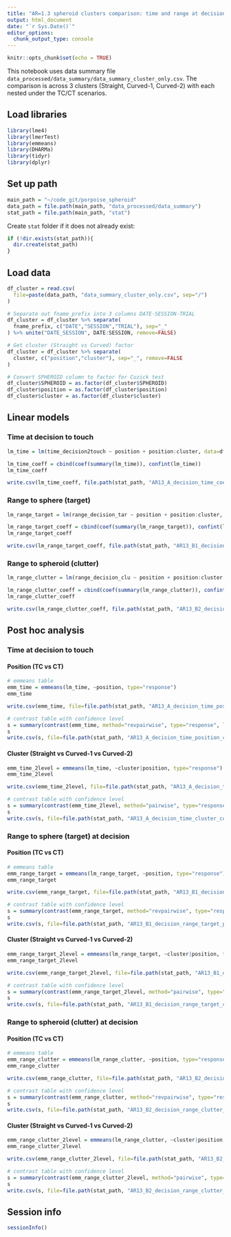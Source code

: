```yaml
---
title: "AR=1.3 spheroid clusters comparison: time and range at decision"
output: html_document
date: "`r Sys.Date()`"
editor_options:
  chunk_output_type: console
---
```


```r
knitr::opts_chunk$set(echo = TRUE)
```

This notebook uses data summary file `data_processed/data_summary/data_summary_cluster_only.csv`. The comparison is across 3 clusters (Straight, Curved-1, Curved-2) with each nested under the TC/CT scenarios.



## Load libraries
```r
library(lme4)
library(lmerTest)
library(emmeans)
library(DHARMa)
library(tidyr)
library(dplyr)
```


## Set up path
```r
main_path = "~/code_git/porpoise_spheroid"
data_path = file.path(main_path, "data_processed/data_summary")
stat_path = file.path(main_path, "stat")
```

Create `stat` folder if it does not already exist:
```r
if (!dir.exists(stat_path)){
  dir.create(stat_path)
}
```


## Load data
```r
df_cluster = read.csv(
  file=paste(data_path, "data_summary_cluster_only.csv", sep="/")
)

# Separate out fname_prefix into 3 columns DATE-SESSION-TRIAL
df_cluster = df_cluster %>% separate(
  fname_prefix, c("DATE","SESSION","TRIAL"), sep="_"
) %>% unite("DATE_SESSION", DATE:SESSION, remove=FALSE)

# Get cluster (Straight vs Curved) factor
df_cluster = df_cluster %>% separate(
  cluster, c("position","cluster"), sep="_", remove=FALSE
)

# Convert SPHEROID column to factor for Cuzick test
df_cluster$SPHEROID = as.factor(df_cluster$SPHEROID)
df_cluster$position = as.factor(df_cluster$position)
df_cluster$cluster = as.factor(df_cluster$cluster)
```


## Linear models

### Time at decision to touch
```r
lm_time = lm(time_decision2touch ~ position + position:cluster, data=df_cluster)

lm_time_coeff = cbind(coef(summary(lm_time)), confint(lm_time))
lm_time_coeff

write.csv(lm_time_coeff, file.path(stat_path, "AR13_A_decision_time_coeff.csv"))
```

### Range to sphere (target)
```r
lm_range_target = lm(range_decision_tar ~ position + position:cluster, data=df_cluster)

lm_range_target_coeff = cbind(coef(summary(lm_range_target)), confint(lm_range_target))
lm_range_target_coeff

write.csv(lm_range_target_coeff, file.path(stat_path, "AR13_B1_decision_range_target_coeff.csv"))
```

### Range to spheroid (clutter)
```r
lm_range_clutter = lm(range_decision_clu ~ position + position:cluster, data=df_cluster)

lm_range_clutter_coeff = cbind(coef(summary(lm_range_clutter)), confint(lm_range_clutter))
lm_range_clutter_coeff

write.csv(lm_range_clutter_coeff, file.path(stat_path, "AR13_B2_decision_range_clutter_coeff.csv"))
```





## Post hoc analysis

### Time at decision to touch

#### Position (TC vs CT)
```r
# emmeans table
emm_time = emmeans(lm_time, ~position, type="response")
emm_time

write.csv(emm_time, file=file.path(stat_path, "AR13_A_decision_time_position_emmeans.csv"), row.names=FALSE)
```

```r
# contrast table with confidence level
s = summary(contrast(emm_time, method="revpairwise", type="response", level=0.95), infer=TRUE)
s
write.csv(s, file=file.path(stat_path, "AR13_A_decision_time_position_contrast.csv"), row.names=FALSE)
```

#### Cluster (Straight vs Curved-1 vs Curved-2)
```r
emm_time_2level = emmeans(lm_time, ~cluster|position, type="response")
emm_time_2level

write.csv(emm_time_2level, file=file.path(stat_path, "AR13_A_decision_time_cluster_emmeans.csv"), row.names=FALSE)
```

```r
# contrast table with confidence level
s = summary(contrast(emm_time_2level, method="pairwise", type="response", level=0.95), infer=TRUE)
s
write.csv(s, file=file.path(stat_path, "AR13_A_decision_time_cluster_contrast.csv"), row.names=FALSE)
```


### Range to sphere (target) at decision

#### Position (TC vs CT)
```r
# emmeans table
emm_range_target = emmeans(lm_range_target, ~position, type="response")
emm_range_target

write.csv(emm_range_target, file=file.path(stat_path, "AR13_B1_decision_range_target_position_emmeans.csv"), row.names=FALSE)
```

```r
# contrast table with confidence level
s = summary(contrast(emm_range_target, method="revpairwise", type="response", level=0.95), infer=TRUE)
s
write.csv(s, file=file.path(stat_path, "AR13_B1_decision_range_target_position_contrast.csv"), row.names=FALSE)
```

#### Cluster (Straight vs Curved-1 vs Curved-2)
```r
emm_range_target_2level = emmeans(lm_range_target, ~cluster|position, type="response")
emm_range_target_2level

write.csv(emm_range_target_2level, file=file.path(stat_path, "AR13_B1_decision_range_target_cluster_emmeans.csv"), row.names=FALSE)
```

```r
# contrast table with confidence level
s = summary(contrast(emm_range_target_2level, method="pairwise", type="response", level=0.95), infer=TRUE)
s
write.csv(s, file=file.path(stat_path, "AR13_B1_decision_range_target_cluster_contrast.csv"), row.names=FALSE)
```


### Range to spheroid (clutter) at decision

#### Position (TC vs CT)
```r
# emmeans table
emm_range_clutter = emmeans(lm_range_clutter, ~position, type="response")
emm_range_clutter

write.csv(emm_range_clutter, file=file.path(stat_path, "AR13_B2_decision_range_clutter_position_emmeans.csv"), row.names=FALSE)
```

```r
# contrast table with confidence level
s = summary(contrast(emm_range_clutter, method="revpairwise", type="response", level=0.95), infer=TRUE)
s
write.csv(s, file=file.path(stat_path, "AR13_B2_decision_range_clutter_position_contrast.csv"), row.names=FALSE)
```

#### Cluster (Straight vs Curved-1 vs Curved-2)
```r
emm_range_clutter_2level = emmeans(lm_range_clutter, ~cluster|position, type="response")
emm_range_clutter_2level

write.csv(emm_range_clutter_2level, file=file.path(stat_path, "AR13_B2_decision_range_clutter_cluster_emmeans.csv"), row.names=FALSE)
```

```r
# contrast table with confidence level
s = summary(contrast(emm_range_clutter_2level, method="pairwise", type="response", level=0.95), infer=TRUE)
s
write.csv(s, file=file.path(stat_path, "AR13_B2_decision_range_clutter_cluster_contrast.csv"), row.names=FALSE)
```





## Session info
```r
sessionInfo()
```
